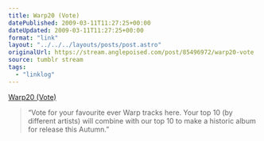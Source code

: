 ```yaml
---
title: Warp20 (Vote)
datePublished: 2009-03-11T11:27:25+00:00
dateUpdated: 2009-03-11T11:27:25+00:00
format: "link"
layout: "../../../layouts/posts/post.astro"
originalUrl: https://stream.anglepoised.com/post/85496972/warp20-vote
source: tumblr stream
tags:
  - "linklog"
---
```


[Warp20 (Vote)][1]

> &ldquo;Vote for your favourite ever Warp tracks here. Your top 10 (by different artists) will combine with our top 10 to make a historic album for release this Autumn.&rdquo;

[1]: http://www.warp20.net/
